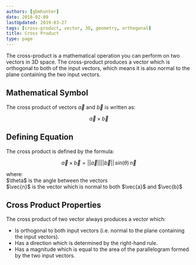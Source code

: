 ```yaml
---
authors: [gbmhunter]
date: 2018-02-09
lastUpdated: 2019-03-27
tags: [cross-product, vector, 3D, geometry, orthogonal]
title: Cross Product
type: page
---
```


<WarningIsNotes />

The cross-product is a mathematical operation you can perform on two vectors in 3D space. The cross-product produces a vector which is orthogonal to both of the input vectors, which means it is also normal to the plane containing the two input vectors.

## Mathematical Symbol

The cross product of vectors $\vec{a}$ and $\vec{b}$ is written as:

$$
\vec{a} \times \vec{b}
$$

## Defining Equation

The cross product is defined by the formula:

$$
\vec{a} \times \vec{b} = ||\vec{a}|| ||\vec{b}|| \, sin (\theta) \, \vec{n}
$$

<p className="centered">where:<br />
$\theta$ is the angle between the vectors<br />
$\vec{n}$ is the vector which is normal to both $\vec{a}$ and $\vec{b}$</p>

## Cross Product Properties

The cross product of two vector always produces a vector which:

* Is orthogonal to both input vectors (i.e. normal to the plane containing the input vectors).
* Has a direction which is determined by the right-hand rule.
* Has a magnitude which is equal to the area of the parallelogram formed by the two input vectors.
